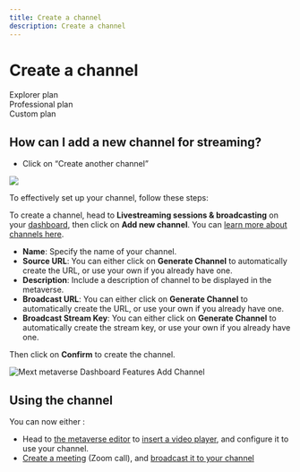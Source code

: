```yaml
---
title: Create a channel
description: Create a channel
---
```


# Create a channel

<div class="flex-row">
  <div class="plan">Explorer plan</div>
  <div class="plan">Professional plan</div>
  <div class="plan">Custom plan</div>
</div>

## How can I add a new channel for streaming?

* Click on “Create another channel” 

![](/img/Documentationspeedchannel.jpg)

To effectively set up your channel, follow these steps:

To create a channel, head to **Livestreaming sessions & broadcasting** on your [dashboard](https://dashboard.mext.app/metaverse), then click on **Add new channel**.
You can [learn more about channels here](/docs/metaverse/manage-your-events/metaverse-tv/how-channels-work).

* **Name**: Specify the name of your channel.
* **Source URL**: You can either click on **Generate Channel** to automatically create the URL, or use your own if you already have one.
* **Description**: Include a description of channel to be displayed in the metaverse.
* **Broadcast URL**: You can either click on **Generate Channel** to automatically create the URL, or use your own if you already have one.
* **Broadcast Stream Key**: You can either click on **Generate Channel** to automatically create the stream key, or use your own if you already have one.

Then click on **Confirm** to create the channel.

![Mext metaverse Dashboard Features Add Channel](/img/metaverse/add-channel.jpg)

## Using the channel

You can now either :

* Head to [the metaverse editor](/docs/metaverse/manage-your-metaverse/customize-your-metaverse/metaverse-editor) to [insert a video player](/docs/metaverse/manage-your-metaverse/customize-your-metaverse/types-of-models/videos-and-screens), and configure it to use your channel.
* [Create a meeting](/docs/metaverse/manage-your-events/video-meetings/create-a-meeting) (Zoom call), and [broadcast it to your channel](/docs/metaverse/manage-your-events/metaverse-tv/broadcasting-a-meeting)
